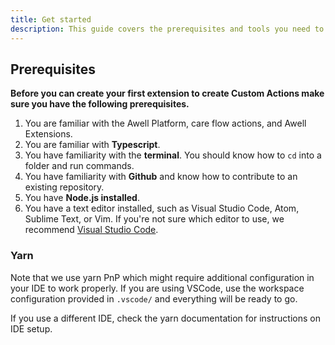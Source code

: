 ```yaml
---
title: Get started
description: This guide covers the prerequisites and tools you need to start building Custom Actions.
---
```


## Prerequisites

**Before you can create your first extension to create Custom Actions make sure you have the following prerequisites.**

1. You are familiar with the Awell Platform, care flow actions, and Awell Extensions.
2. You are familiar with **Typescript**.
3. You have familiarity with the **terminal**. You should know how to `cd` into a folder and run commands.
4. You have familiarity with **Github** and know how to contribute to an existing repository.
5. You have **Node.js installed**.
6. You have a text editor installed, such as Visual Studio Code, Atom, Sublime Text, or Vim. If you're not sure which editor to use, we recommend [Visual Studio Code](https://code.visualstudio.com/).

### Yarn

Note that we use yarn PnP which might require additional configuration in your IDE to work properly. If you are using VSCode, use the workspace configuration provided in `.vscode/` and everything will be ready to go.

If you use a different IDE, check the yarn documentation for instructions on IDE setup.

